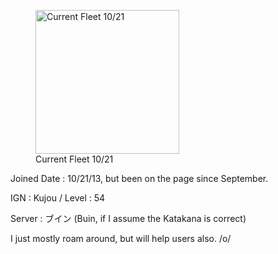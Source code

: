 [[File:Kujou.png|thumb|230px|Current Fleet 10/21]]

Joined Date : 10/21/13, but been on the page since September.

IGN : Kujou / Level : 54

Server : ブイン (Buin, if I assume the Katakana is correct)



I just mostly roam around, but will help users also. /o/